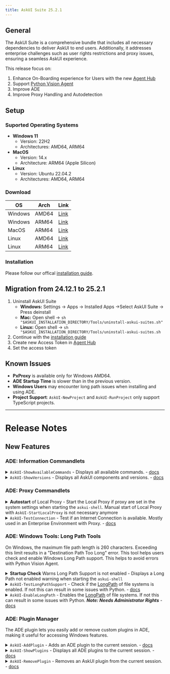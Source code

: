---
title: AskUI Suite 25.2.1
---



## General

The AskUI Suite is a comprehensive bundle that includes all necessary dependencies to deliver AskUI to end users. Additionally, it addresses enterprise challenges such as user rights restrictions and proxy issues, ensuring a seamless AskUI experience.

This release focus on:
1. Enhance On-Boarding experience for Users with the new [Agent Hub](https://hub.askui.com/)
2. Support [Python Vision Agent](https://github.com/askui/vision-agent)
3. Improve ADE
4. Improve Proxy Handling and Autodetection

## Setup

### Suported Operating Systems

- **Windows 11**
  - Version: 22H2
  - Architectures: AMD64, ARM64
- **MacOS**
  - Version: 14.x
  - Architecture: ARM64 (Apple Silicon)
- **Linux**
  - Version: Ubuntu 22.04.2
  - Architectures: AMD64, ARM64

###  Download

| OS | Arch | Link|
| --- | ----| ---|
| Windows | AMD64 | [Link](https://files.askui.com/releases/Installer/25.2.1/AskUI-Suite-25.2.1-User-Installer-Win-AMD64-Web.exe)
| Windows | ARM64 | [Link](https://files.askui.com/releases/Installer/25.2.1/AskUI-Suite-25.2.1-User-Installer-Win-ARM64-Web.exe)
| MacOS | ARM64 | [Link](https://files.askui.com/releases/Installer/25.2.1/AskUI-Suite-25.2.1-User-Installer-MacOS-ARM64-Web.run)
| Linux | AMD64 | [Link](https://files.askui.com/releases/Installer/25.2.1/AskUI-Suite-25.2.1-User-Installer-Linux-AMD64-Web.run)
| Linux | ARM64 | [Link](https://files.askui.com/releases/Installer/25.2.1/AskUI-Suite-25.2.1-User-Installer-Linux-ARM64-Web.run)

### Installation

Please follow our offical [installation guide](https://docs.askui.com/introduction/02-getting-started/02-installation-guide).

## Migration from 24.12.1 to 25.2.1

1. Uninstall AskUI Suite
    - **Windows:**  Settings -> Apps -> Installed Apps ->Select AskUI Suite -> Press deinstall
    - **Mac:** Open shell -> `sh "$ASKUI_INSTALLATION_DIRECTORY/Tools/uninstall-askui-suites.sh"`
    - **Linux:** Open shell -> `sh "$ASKUI_INSTALLATION_DIRECTORY/Tools/uninstall-askui-suites.sh`
5. Continue with the [installation guide](https://docs.askui.com/introduction/02-getting-started/02-installation-guide)
6. Create new Access Token in [Agent Hub](https://hub.askui.com/)
7. Set the access token

## Known Issues

- **PxProxy** is available only for Windows AMD64.
- **ADE Startup Time** is slower than in the previous version.
- **Windows Users** may encounter long path issues when installing and using ADE.
- **Project Support**: `AskUI-NewProject` and `AskUI-RunProject` only support TypeScript projects.

---
# Release Notes

## New Features

### ADE: Information Commandlets

<details>
  <summary><code>AskUI-ShowAvailableCommands</code> - Displays all available commands. - <a href="https://askui.mintlify.app/02-api-reference/02-askui-suite/02-askui-suite/ADE/Public/AskUI-ShowAvailableCommands">docs</a></summary>
 
 ```bash
 (base) ADE C:\Users\MaxMustermann> AskUI-ShowAvailableCommands
Public Commands:

CommandName                             Source
-----------                             ------
AskUI-RemoveLocalProxySettings          Public.Local.Proxy
AskUI-SetLocalProxySettings             Public.Local.Proxy
AskUI-StartLocalProxy                   Public.Local.Proxy
AskUI-StopLocalProxy                    Public.Local.Proxy
AskUI-EnablePythonEnvironment           Public.PythonManager
AskUI-NewPythonEnvironment              Public.PythonManager
AskUI-RemovePythonEnvironment           Public.PythonManager
AskUI-ShowInstalledPythonPackageVersion Public.PythonManager
AskUI-ShowPythonEnvironments            Public.PythonManager
AskUI-ShowControllers                   Public.UiController
AskUI-StartController                   Public.UiController
AskUI-StopControllers                   Public.UiController
AskUI-EnableLongPath                    Public.WindowsTools
AskUI-TestLongPathSupport               Public.WindowsTools
AskUI-GetRunnerVersion                  Public.AskUIRunner
AskUI-InstallRunner                     Public.AskUIRunner
AskUI-OpenAgent                         Public.AskUIRunner
AskUI-ShowAgents                        Public.AskUIRunner
AskUI-StartRunner                       Public.AskUIRunner
AskUI-SyncAgents                        Public.AskUIRunner
AskUI-NewProject                        Public.Project.Manager
AskUI-RunProject                        Public.Project.Manager
AskUI-ImportDebugCommands               Public.ADE.UserInterface
AskUI-ImportExperimentalCommands        Public.ADE.UserInterface
AskUI-ShowAvailableCommands             Public.ADE.UserInterface
AskUI-ShowVersions                      Public.ADE.UserInterface
AskUI-TestConnection                    Public.ADE.UserInterface
AskUI-AddPlugin                         Public.Plugin.Manager
AskUI-RemovePlugin                      Public.Plugin.Manager
AskUI-ShowPlugins                       Public.Plugin.Manager
AskUI-RemoveSettings                    Public.EnvironmentManager
AskUI-SetSettings                       Public.EnvironmentManager
AskUI-ShowSettings                      Public.EnvironmentManager


Info:  To load experimental commands, run 'AskUI-ImportExperimentalCommands'.
Info:  To load debug commands, run 'AskUI-ImportDebugCommands'.
Info:  To get detailed information about a command, run 'Get-Help <CommandName>'.
```
</details>


<details>
  <summary><code>AskUI-ShowVersions</code> - Displays all AskUI components and versions.  - <a href="https://askui.mintlify.app/02-api-reference/02-askui-suite/02-askui-suite/ADE/Public/AskUI-ShowVersions">docs</a></summary>
 
 ```bash
 (base) ADE C:\Users\MaxMustermann> AskUI-ShowVersions
AskUI Suite Version: 25.2.1
Extensions:

Name                          Version Type
----                          ------- ----
ADE                           0.9.3   Component
NodeJS                        21.0.0  Component
AskUIOCRTeaching              0.4.0   Component
PowerShell                    7.4.6   Component
PxProxy                       0.9.2   Component
Python                        3.13.1  Component
AskUIRemoteDeviceController   0.14.0  Component
AskUIRemoteDeviceSnippingTool 0.2.0   Component
UIController                  0.14.8  Component
AskUIWindowsTools             1.0.0   Component
AskUIRunnerManager            0.1.0   Component
ADE.ProcessManager            0.1.0   Feature
ADE.ProjectManager            0.1.0   Feature
ADE.ErrorReporter             0.1.0   Feature
ADE.UserInterface             0.1.0   Feature
ADE.PluginManager             0.1.0   Feature
ADE.EnvironmentManager        0.1.0   Feature


```
</details>



### ADE: Proxy Commandlets
<details>
  <summary><b>Autostart</b>  of Local Proxy - Start the Local Proxy if proxy are set in the system settings when starting the <code>askui-shell</code>. Manual start of Local Proxy with <code>AskUI-StartLocalProxy</code> is not necessary anymore</summary>
 
 ```bash
PS C:\Users\MaxMustermann>  askui-shell
Starting AskUI Development Environment (ADE) ...
************************************************************
   █████╗ ███████╗██╗  ██╗██╗   ██╗██╗
  ██╔══██╗██╔════╝██║ ██╔╝██║   ██║██║
  ███████║███████╗█████╔╝ ██║   ██║██║
  ██╔══██║╚════██║██╔═██╗ ██║   ██║██║
  ██║  ██║███████║██║  ██╗╚██████╔╝██║
  ╚═╝  ╚═╝╚══════╝╚═╝  ╚═╝ ╚═════╝ ╚═╝
  Copyright (C) askui GmbH. All rights Reserved.
************************************************************
Info:  Starting local proxy automatically ...
Info:  Starting PX proxy ...
```
</details>

<details>
  <summary><code>AskUI-TestConnection</code> - Test if an Internet Connection is available. Mostly used in an Enterprise Environment with Proxy.  - <a href="https://askui.mintlify.app/02-api-reference/02-askui-suite/02-askui-suite/ADE/Public/AskUI-TestConnection">docs</a></summary>
 
 ```bash
 (base) ADE C:\Users\MaxMustermann> AskUI-TestConnection
Info:  Testing the connection to the URL: https://inference.askui.com/health
Info:  Following proxy variables are used:
Info:    HTTP_PROXY=
Info:    HTTPS_PROXY=
Info:    NO_PROXY=
Info:  The connection to the URL 'https://inference.askui.com/health' was successful.
Info:  Response status code: 200
Info:  Response description: OK
```
</details>

### ADE: Windows Tools: Long Path Tools

On Windows, the maximum file path length is 260 characters. Exceeding this limit results in a "Destination Path Too Long" error. This tool helps users check and enable Windows Long Path support. This helps to avoid errors with Python Vision Agent.

<details>
  <summary><b>Startup Check</b> Warns Long Path Support is not enabled  - Displays a Long Path not enabled warning when starting the <code>askui-shell</code></summary>
 
 ```bash
PS C:\Users\MaxMustermann>  askui-shell
Starting AskUI Development Environment (ADE) ...
************************************************************
   █████╗ ███████╗██╗  ██╗██╗   ██╗██╗
  ██╔══██╗██╔════╝██║ ██╔╝██║   ██║██║
  ███████║███████╗█████╔╝ ██║   ██║██║
  ██╔══██║╚════██║██╔═██╗ ██║   ██║██║
  ██║  ██║███████║██║  ██╗╚██████╔╝██║
  ╚═╝  ╚═╝╚══════╝╚═╝  ╚═╝ ╚═════╝ ╚═╝
  Copyright (C) askui GmbH. All rights Reserved.
************************************************************
Warning:  Long Path Support is not enabled. You may encounter issues with long paths, especially when using Python.
Info:  To enable Long Path Support, run the 'AskUI-EnableLongPath' commandlet in an elevated PowerShell session.
Info:  To check if Long Path Support is enabled, run the 'AskUI-TestLongPathSupport' commandlet.
```
</details>

<details>
  <summary><code>AskUI-TestLongPathSupport</code> - Check if the <a href="https://learn.microsoft.com/en-us/windows/win32/fileio/maximum-file-path-limitation?tabs=registry">LongPath</a> of file systems is enabled. If not this can result in some issues with Python.   - <a href="https://askui.mintlify.app/02-api-reference/02-askui-suite/02-askui-suite/AskUIWindowsTools/Public/AskUI-TestLongPathSupport">docs</a></summary>
 
 ```bash
 (base) ADE C:\Users\MaxMustermann>  AskUI-TestLongPathSupport
Info:  Long Path Support is enabled.
```
</details>

<details>
  <summary><code>AskUI-EnableLongPath</code> - Enables the <a href="https://learn.microsoft.com/en-us/windows/win32/fileio/maximum-file-path-limitation?tabs=registry">LongPath</a> of file systems. If not this can result in some issues with Python. <b><i>Note: Needs Administrator Rights</i></b>  - <a href="https://askui.mintlify.app/02-api-reference/02-askui-suite/02-askui-suite/AskUIWindowsTools/Public/AskUI-TestLongPathSupport">docs</a></summary>
 
 ```bash
 (base) ADE C:\Users\MaxMustermann>   AskUI-EnableLongPath
```
</details>



### ADE: Plugin Manager
The ADE plugin lets you easily add or remove custom plugins in ADE, making it useful for accessing Windows features.
<details>
  <summary><code>AskUI-AddPlugin</code> - Adds an ADE plugin to the current session. - <a href=""https://askui.mintlify.app/02-api-reference/02-askui-suite/02-askui-suite/ADE/Public/AskUI-AddPlugin">docs</a></summary>

1. Create your test plugin for `HelloWorldCmdlet.psm1`:
```powershell 
function Say-Hello {
    [CmdletBinding()]
    param (
        [string]$Name = "World"
    )

    process {
        Write-Output "Hello, \$Name!"
    }
}

# Export the function to be available as a cmdlet
Export-ModuleMember -Function Say-Hello
```

8. Register the plugin in the ADE
 ```bash
 (base) ADE C:\Users\MaxMustermann> AskUI-AddPlugin -PluginVersion "1.0.0" -PluginName "MyPlugin" -AbsolutePluginFileNames "C:\Users\MaxMustermann\HelloWorldCmdlet.psm1"
WARNING: The names of some imported commands from the module 'HelloWorldCmdlet' include unapproved verbs that might make them less discoverable. To find the commands with unapproved verbs, run the Import-Module command again with the Verbose parameter. For a list of approved verbs, type Get-Verb.
```

9. Use your commandlet in the ADE: 
```bash
(base) ADE C:\Users\MaxMustermann> Say-Hello
Hello, World!
```
</details>

<details>
  <summary><code>AskUI-ShowPlugins</code> - Displays all ADE plugins to the current session. - <a href=""https://askui.mintlify.app/02-api-reference/02-askui-suite/02-askui-suite/ADE/Public AskUI-ShowPlugins">docs</a></summary>

```bash
(base) ADE C:\Users\DominikKlotz> AskUI-ShowPlugins
AskUI Suite Version: 25.2.1
Extensions:

Name     Version Type
----     ------- ----
MyPlugin 1.0.0   Plugin
```

</details>

<details>
  <summary><code>AskUI-RemovePlugin</code> - Removes an AskUI plugin from the current session. - <a href=""https://askui.mintlify.app/02-api-reference/02-askui-suite/02-askui-suite/ADE/Public/AskUI-RemovePlugin">docs</a></summary>

```bash
(base) ADE C:\Users\DominikKlotz>  AskUI-RemovePlugin -PluginName MyPlugin
Info:  Plugin with name 'MyPlugin' has been removed.
```
</details>
